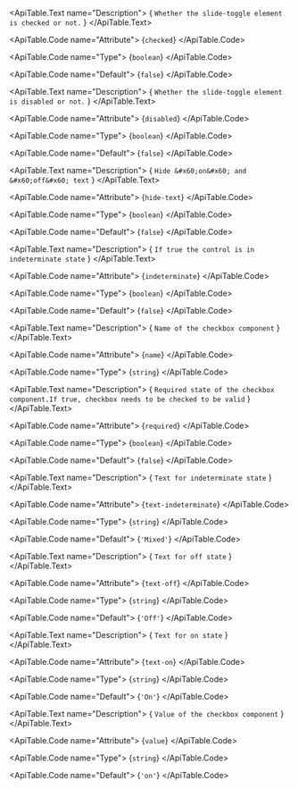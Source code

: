 <ApiTable id="property-checked">
  <ApiTable.PropertyHeader name="checked" singleFramework="">
  </ApiTable.PropertyHeader>

  <ApiTable.Text name="Description">
    { `Whether the slide-toggle element is checked or not.` }
  </ApiTable.Text>

  <ApiTable.Code name="Attribute">
    {`checked`}
  </ApiTable.Code>

  <ApiTable.Code name="Type">
   {`boolean`}
  </ApiTable.Code>

  <ApiTable.Code name="Default">
    {`false`}
  </ApiTable.Code>

</ApiTable>
<ApiTable id="property-disabled">
  <ApiTable.PropertyHeader name="disabled" singleFramework="">
  </ApiTable.PropertyHeader>

  <ApiTable.Text name="Description">
    { `Whether the slide-toggle element is disabled or not.` }
  </ApiTable.Text>

  <ApiTable.Code name="Attribute">
    {`disabled`}
  </ApiTable.Code>

  <ApiTable.Code name="Type">
   {`boolean`}
  </ApiTable.Code>

  <ApiTable.Code name="Default">
    {`false`}
  </ApiTable.Code>

</ApiTable>
<ApiTable id="property-hideText">
  <ApiTable.PropertyHeader name="hideText" singleFramework="">
  </ApiTable.PropertyHeader>

  <ApiTable.Text name="Description">
    { `Hide &#x60;on&#x60; and &#x60;off&#x60; text` }
  </ApiTable.Text>

  <ApiTable.Code name="Attribute">
    {`hide-text`}
  </ApiTable.Code>

  <ApiTable.Code name="Type">
   {`boolean`}
  </ApiTable.Code>

  <ApiTable.Code name="Default">
    {`false`}
  </ApiTable.Code>

</ApiTable>
<ApiTable id="property-indeterminate">
  <ApiTable.PropertyHeader name="indeterminate" singleFramework="">
  </ApiTable.PropertyHeader>

  <ApiTable.Text name="Description">
    { `If true the control is in indeterminate state` }
  </ApiTable.Text>

  <ApiTable.Code name="Attribute">
    {`indeterminate`}
  </ApiTable.Code>

  <ApiTable.Code name="Type">
   {`boolean`}
  </ApiTable.Code>

  <ApiTable.Code name="Default">
    {`false`}
  </ApiTable.Code>

</ApiTable>
<ApiTable id="property-name">
  <ApiTable.PropertyHeader name="name" singleFramework="">
  </ApiTable.PropertyHeader>

  <ApiTable.Text name="Description">
    { `Name of the checkbox component` }
  </ApiTable.Text>

  <ApiTable.Code name="Attribute">
    {`name`}
  </ApiTable.Code>

  <ApiTable.Code name="Type">
   {`string`}
  </ApiTable.Code>


</ApiTable>
<ApiTable id="property-required">
  <ApiTable.PropertyHeader name="required" singleFramework="">
  </ApiTable.PropertyHeader>

  <ApiTable.Text name="Description">
    { `Required state of the checkbox component.If true, checkbox needs to be checked to be valid` }
  </ApiTable.Text>

  <ApiTable.Code name="Attribute">
    {`required`}
  </ApiTable.Code>

  <ApiTable.Code name="Type">
   {`boolean`}
  </ApiTable.Code>

  <ApiTable.Code name="Default">
    {`false`}
  </ApiTable.Code>

</ApiTable>
<ApiTable id="property-textIndeterminate">
  <ApiTable.PropertyHeader name="textIndeterminate" singleFramework="">
  </ApiTable.PropertyHeader>

  <ApiTable.Text name="Description">
    { `Text for indeterminate state` }
  </ApiTable.Text>

  <ApiTable.Code name="Attribute">
    {`text-indeterminate`}
  </ApiTable.Code>

  <ApiTable.Code name="Type">
   {`string`}
  </ApiTable.Code>

  <ApiTable.Code name="Default">
    {`'Mixed'`}
  </ApiTable.Code>

</ApiTable>
<ApiTable id="property-textOff">
  <ApiTable.PropertyHeader name="textOff" singleFramework="">
  </ApiTable.PropertyHeader>

  <ApiTable.Text name="Description">
    { `Text for off state` }
  </ApiTable.Text>

  <ApiTable.Code name="Attribute">
    {`text-off`}
  </ApiTable.Code>

  <ApiTable.Code name="Type">
   {`string`}
  </ApiTable.Code>

  <ApiTable.Code name="Default">
    {`'Off'`}
  </ApiTable.Code>

</ApiTable>
<ApiTable id="property-textOn">
  <ApiTable.PropertyHeader name="textOn" singleFramework="">
  </ApiTable.PropertyHeader>

  <ApiTable.Text name="Description">
    { `Text for on state` }
  </ApiTable.Text>

  <ApiTable.Code name="Attribute">
    {`text-on`}
  </ApiTable.Code>

  <ApiTable.Code name="Type">
   {`string`}
  </ApiTable.Code>

  <ApiTable.Code name="Default">
    {`'On'`}
  </ApiTable.Code>

</ApiTable>
<ApiTable id="property-value">
  <ApiTable.PropertyHeader name="value" singleFramework="">
  </ApiTable.PropertyHeader>

  <ApiTable.Text name="Description">
    { `Value of the checkbox component` }
  </ApiTable.Text>

  <ApiTable.Code name="Attribute">
    {`value`}
  </ApiTable.Code>

  <ApiTable.Code name="Type">
   {`string`}
  </ApiTable.Code>

  <ApiTable.Code name="Default">
    {`'on'`}
  </ApiTable.Code>

</ApiTable>
